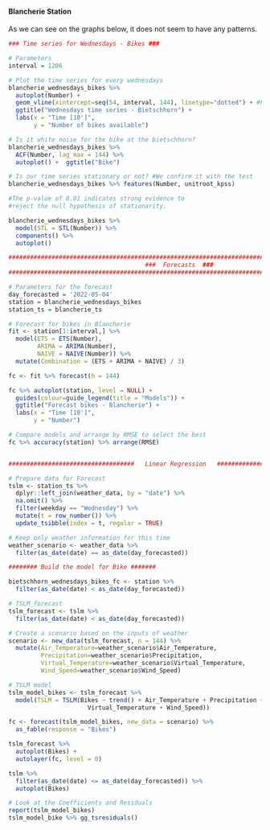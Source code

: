 #### **Blancherie Station **

As we can see on the graphs below, it does not seem to have any patterns.
```r
### Time series for Wednesdays - Bikes ###

# Parameters
interval = 1206

# Plot the time series for every wednesdays
blancherie_wednesdays_bikes %>% 
  autoplot(Number) +
  geom_vline(xintercept=seq(54, interval, 144), linetype="dotted") + #Per day
  ggtitle("Wednesdays time series - Bietschhorn") +
  labs(x = "Time [10']",
       y = "Number of bikes available")
```


```r
# Is it white noise for the bike at the bietschhorn? 
blancherie_wednesdays_bikes %>% 
  ACF(Number, lag_max = 144) %>% 
  autoplot() +  ggtitle("Bike")

# Is our time series stationary or not? #We confirm it with the test
blancherie_wednesdays_bikes %>% features(Number, unitroot_kpss) 

#The p-value of 0.01 indicates strong evidence to 
#reject the null hypothesis of stationarity.

blancherie_wednesdays_bikes %>% 
  model(STL = STL(Number)) %>% 
  components() %>% 
  autoplot()
```

```r
############################################################################################
                                      ###  Forecasts  ###
############################################################################################

# Parameters for the forecast
day_forecasted = '2022-05-04'
station = blancherie_wednesdays_bikes
station_ts = blancherie_ts

# Forecast for bikes in Blancherie
fit <- station[1:interval,] %>%
  model(ETS = ETS(Number),
        ARIMA = ARIMA(Number),
        NAIVE = NAIVE(Number)) %>%
  mutate(Combination = (ETS + ARIMA + NAIVE) / 3)

fc <- fit %>% forecast(h = 144)

fc %>% autoplot(station, level = NULL) +
  guides(colour=guide_legend(title = "Models")) +
  ggtitle("Forecast bikes - Blancherie") +
  labs(x = "Time [10']",
       y = "Number") 

# Compare models and arrange by RMSE to select the best
fc %>% accuracy(station) %>% arrange(RMSE)


###################################   Linear Regression   ###############################

# Prepare data for Forecast
tslm <- station_ts %>%
  dplyr::left_join(weather_data, by = "date") %>%
  na.omit() %>%
  filter(weekday == "Wednesday") %>%
  mutate(t = row_number()) %>% 
  update_tsibble(index = t, regular = TRUE)

# Keep only weather information for this time
weather_scenario <- weather_data %>% 
  filter(as_date(date) == as_date(day_forecasted))

######## Build the model for Bike #######

bietschhorn_wednesdays_bikes_fc <- station %>% 
  filter(as_date(date) < as_date(day_forecasted))

# TSLM_forecast
tslm_forecast <- tslm %>% 
  filter(as_date(date) < as_date(day_forecasted))

# Create a scenario based on the inputs of weather
scenario <- new_data(tslm_forecast, n = 144) %>% 
  mutate(Air_Temperature=weather_scenario$Air_Temperature,
         Precipitation=weather_scenario$Precipitation,
         Virtual_Temperature=weather_scenario$Virtual_Temperature,
         Wind_Speed=weather_scenario$Wind_Speed)

# TSLM model
tslm_model_bikes <- tslm_forecast %>% 
  model(TSLM = TSLM(Bikes ~ trend() + Air_Temperature + Precipitation +
                      Virtual_Temperature + Wind_Speed))

fc <- forecast(tslm_model_bikes, new_data = scenario) %>% 
  as_fable(response = "Bikes")

tslm_forecast %>% 
  autoplot(Bikes) +
  autolayer(fc, level = 0)

tslm %>% 
  filter(as_date(date) <= as_date(day_forecasted)) %>% 
  autoplot(Bikes)

# Look at the Coefficients and Residuals
report(tslm_model_bikes)
tslm_model_bike %>% gg_tsresiduals()
```